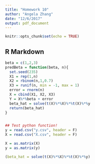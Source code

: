 ```yaml
---
title: "Homework 10"
author: "Angela Zhang"
date: "12/6/2017"
output: pdf_document
---
```


```r
knitr::opts_chunk$set(echo = TRUE)
```

## R Markdown


```r

beta = c(1,2,3)
predBeta = function(beta, n){
  set.seed(235)
  X1 = rep(1,n)
  X2 = rbinom(n,1,0.7)
  X3 = runif(n, min = -1, max = 1)
  error = rnorm(n)
  X = cbind(X1, X2, X3)
  Y = X%*%beta + error
  beta_hat = solve(t(X)%*%X)%*%t(X)%*%y
  return(beta_hat)
}


## Test python function!
y = read.csv("y.csv", header = F)
X = read.csv("X.csv", header = F)

X = as.matrix(X)
y = as.matrix(y)

(beta_hat = solve(t(X)%*%X)%*%t(X)%*%y)




```

